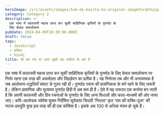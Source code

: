 ```yaml
---
heroImage: /src/assets/images/tum-ek-kavita-ho-original-imagm7urqh3ujgad.webp
category: Category 2
description: >-
  एक भाषा में कालजयी महत्त्व प्राप्त कर चुकीं साहित्यिक कृतियों के पुनर्पाठ के
  लिए केवल समालोचना
pubDate: 2024-04-09T18:30:00.000Z
draft: false
tags:
  - JavaScript
  - कविता
  - hindi
title: सौ बार मंच पर उतर चुकी एक कविता के बारे में
---
```


एक भाषा में कालजयी महत्त्व प्राप्त कर चुकीं साहित्यिक कृतियों के पुनर्पाठ के लिए केवल समालोचना पर निर्भर रहना एक तरह की अकर्मठता और पिछड़ेपन का प्रतीक है। यह निर्भरता तब और भी अनावश्यक है जब आलोचना-पद्धतियाँ संकट से गुज़र रही हों। पुनर्पाठ रचना की प्रासंगिकता के बने रहने के लिए ज़रूरी है। लेकिन प्रामाणिक और मूल्यमय पुनर्पाठ हिंदी में अब कम ही हैं। ऐसे में यह ज़रूरत एक कर्त्तव्य बन जाती है कि अपनी कालजयी और प्रिय रचनाओं के पुनर्पाठ के लिए अन्य विधाओं और कला-माध्यमों की ओर जाया जाए। कवि-आलोचक व्योमेश शुक्ल निर्देशित सूर्यकांत त्रिपाठी ‘निराला’ कृत ‘राम की शक्ति-पूजा’ की नाट्य-प्रस्तुति कुछ इस तरह की ही एक कोशिश है। इसके अब 100 से अधिक मंचन हो चुके हैं।
